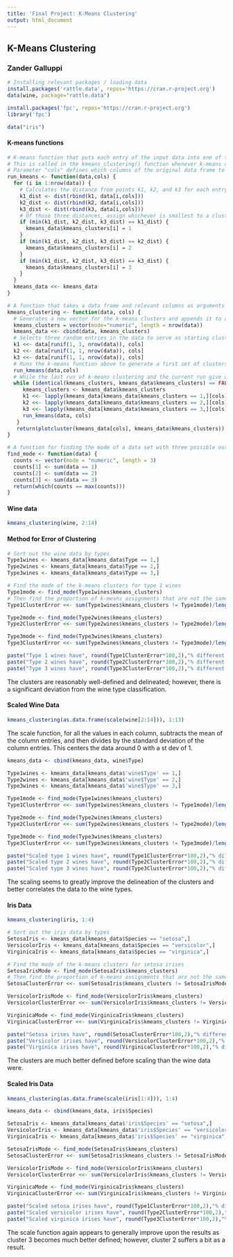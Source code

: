 ```yaml
---
title: 'Final Project: K-Means Clustering'
output: html_document
---
```

## K-Means Clustering
### Zander Galluppi

```r
# Installing relevant packages / loading data
install.packages('rattle.data', repos='https://cran.r-project.org')
data(wine, package="rattle.data")

install.packages('fpc', repos='https://cran.r-project.org')
library('fpc')

data("iris")
```


#### K-means functions

```r
# K-means function that puts each entry of the input data into one of three bins based on Euclidean distance
# This is called in the kmeans_clustering() function whenever k-means clusters need to be calculated
# Parameter "cols" defines which columns of the original data frame to use in the algorithm
run_kmeans <- function(data,cols) {
  for (i in 1:nrow(data)) {
    # Calculates the distance from points k1, k2, and k3 for each entry in the data set
    k1_dist <- dist(rbind(k1, data[i,cols]))
    k2_dist <- dist(rbind(k2, data[i,cols]))
    k3_dist <- dist(rbind(k3, data[i,cols]))
    # Of those three distances, assign whichever is smallest to a cluster column in the generated k-means data frame
    if (min(k1_dist, k2_dist, k3_dist) == k1_dist) {
      kmeans_data$kmeans_clusters[i] = 1
    }
    if (min(k1_dist, k2_dist, k3_dist) == k2_dist) {
      kmeans_data$kmeans_clusters[i] = 2
    }
    if (min(k1_dist, k2_dist, k3_dist) == k3_dist) {
      kmeans_data$kmeans_clusters[i] = 3
    }
  }
  kmeans_data <<- kmeans_data
}

# A function that takes a data frame and relevant columns as arguments and performs three-point k-means clustering
kmeans_clustering <- function(data, cols) {
  # Generates a new vector for the k-means clusters and appends it to a calculated version of the data frame
  kmeans_clusters = vector(mode="numeric", length = nrow(data))
  kmeans_data <<- cbind(data, kmeans_clusters)
  # Selects three random entries in the data to serve as starting cluster points
  k1 <<- data[runif(1, 1, nrow(data)), cols]
  k2 <<- data[runif(1, 1, nrow(data)), cols]
  k3 <<- data[runif(1, 1, nrow(data)), cols]
  # Runs the k-means function above to generate a first set of clusters
  run_kmeans(data,cols)
  # While the last run of k-means clustering and the current run give different results (i.e. if there was reassignment of the cluster values), average the clustered points to form a new k1, k2, and k3, then perform the k-means clustering again
  while (identical(kmeans_clusters, kmeans_data$kmeans_clusters) == FALSE) {
     kmeans_clusters <- kmeans_data$kmeans_clusters
     k1 <<- lapply(kmeans_data[kmeans_data$kmeans_clusters == 1,][cols], mean)
     k2 <<- lapply(kmeans_data[kmeans_data$kmeans_clusters == 2,][cols], mean)
     k3 <<- lapply(kmeans_data[kmeans_data$kmeans_clusters == 3,][cols], mean)
     run_kmeans(data, cols)
   }
   return(plotcluster(kmeans_data[cols], kmeans_data$kmeans_clusters))
}

# A function for finding the mode of a data set with three possible outputs (for use in evaluating the k-means algorithm)
find_mode <- function(data) {
  counts <- vector(mode = "numeric", length = 3)
  counts[1] <- sum(data == 1)
  counts[2] <- sum(data == 2)
  counts[3] <- sum(data == 3)
  return(which(counts == max(counts)))
}

```

#### Wine data

```r
kmeans_clustering(wine, 2:14)
```

#### Method for Error of Clustering
```r
# Sort out the wine data by types
Type1wines <- kmeans_data[kmeans_data$Type == 1,]
Type2wines <- kmeans_data[kmeans_data$Type == 2,]
Type3wines <- kmeans_data[kmeans_data$Type == 3,]

# Find the mode of the k-means clusters for type 1 wines
Type1mode <- find_mode(Type1wines$kmeans_clusters)
# Then find the proportion of k-means assignments that are not the same as the mode (this percentage is a relative measure of the variability in cluster assignment vs. true wine type)
Type1ClusterError <<- sum(Type1wines$kmeans_clusters != Type1mode)/length(Type1wines$kmeans_clusters)

Type2mode <- find_mode(Type2wines$kmeans_clusters)
Type2ClusterError <<- sum(Type2wines$kmeans_clusters != Type2mode)/length(Type2wines$kmeans_clusters)

Type3mode <- find_mode(Type3wines$kmeans_clusters)
Type3ClusterError <<- sum(Type3wines$kmeans_clusters != Type3mode)/length(Type3wines$kmeans_clusters)

```


```r
paste("Type 1 wines have", round(Type1ClusterError*100,2),"% different cluster values")
paste("Type 2 wines have", round(Type2ClusterError*100,2),"% different cluster values")
paste("Type 3 wines have", round(Type3ClusterError*100,2),"% different cluster values")

```

The clusters are reasonably well-defined and delineated; however, there is a significant deviation from the wine type classification.


#### Scaled Wine Data

```r
kmeans_clustering(as.data.frame(scale(wine[2:14])), 1:13)
```

The scale function, for all the values in each column, subtracts the mean of the column entries, and then divides by the standard deviation of the column entries.  This centers the data around 0 with a st dev of 1.

```r
kmeans_data <- cbind(kmeans_data, wine$Type)

Type1wines <- kmeans_data[kmeans_data$'wine$Type' == 1,]
Type2wines <- kmeans_data[kmeans_data$'wine$Type' == 2,]
Type3wines <- kmeans_data[kmeans_data$'wine$Type' == 3,]

Type1mode <- find_mode(Type1wines$kmeans_clusters)
Type1ClusterError <<- sum(Type1wines$kmeans_clusters != Type1mode)/length(Type1wines$kmeans_clusters)

Type2mode <- find_mode(Type2wines$kmeans_clusters)
Type2ClusterError <<- sum(Type2wines$kmeans_clusters != Type2mode)/length(Type2wines$kmeans_clusters)

Type3mode <- find_mode(Type3wines$kmeans_clusters)
Type3ClusterError <<- sum(Type3wines$kmeans_clusters != Type3mode)/length(Type3wines$kmeans_clusters)

```

```r
paste("Scaled type 1 wines have", round(Type1ClusterError*100,2),"% different cluster values")
paste("Scaled type 2 wines have", round(Type2ClusterError*100,2),"% different cluster values")
paste("Scaled type 3 wines have", round(Type3ClusterError*100,2),"% different cluster values")

```

The scaling seems to greatly improve the delineation of the clusters and better correlates the data to the wine types.


#### Iris Data

```r
kmeans_clustering(iris, 1:4)
```


```r
# Sort out the iris data by types
SetosaIris <- kmeans_data[kmeans_data$Species == "setosa",]
VersicolorIris <- kmeans_data[kmeans_data$Species == "versicolor",]
VirginicaIris <- kmeans_data[kmeans_data$Species == "virginica",]

# Find the mode of the k-means clusters for setosa irises
SetosaIrisMode <- find_mode(SetosaIris$kmeans_clusters)
# Then find the proportion of k-means assignments that are not the same as the mode (this percentage is a relative measure of the variability in cluster assignment vs. true species)
SetosaClusterError <<- sum(SetosaIris$kmeans_clusters != SetosaIrisMode)/length(SetosaIris$kmeans_clusters)

VersicolorIrisMode <- find_mode(VersicolorIris$kmeans_clusters)
VersicolorClusterError <<- sum(VersicolorIris$kmeans_clusters != VersicolorIrisMode)/length(VersicolorIris$kmeans_clusters)

VirginicaMode <- find_mode(VirginicaIris$kmeans_clusters)
VirginicaClusterError <<- sum(VirginicaIris$kmeans_clusters != VirginicaMode)/length(VirginicaIris$kmeans_clusters)

```


```r
paste("Setosa irises have", round(SetosaClusterError*100,2),"% different cluster values")
paste("Versicolor irises have", round(VersicolorClusterError*100,2),"% different cluster values")
paste("Virginica irises have", round(VirginicaClusterError*100,2),"% different cluster values")

```

The clusters are much better defined before scaling than the wine data were.

#### Scaled Iris Data

```r
kmeans_clustering(as.data.frame(scale(iris[1:4])), 1:4)
```


```r
kmeans_data <- cbind(kmeans_data, iris$Species)

SetosaIris <- kmeans_data[kmeans_data$'iris$Species' == "setosa",]
VersicolorIris <- kmeans_data[kmeans_data$'iris$Species' == "versicolor",]
VirginicaIris <- kmeans_data[kmeans_data$'iris$Species' == "virginica",]

SetosaIrisMode <- find_mode(SetosaIris$kmeans_clusters)
SetosaClusterError <<- sum(SetosaIris$kmeans_clusters != SetosaIrisMode)/length(SetosaIris$kmeans_clusters)

VersicolorIrisMode <- find_mode(VersicolorIris$kmeans_clusters)
VersicolorClusterError <<- sum(VersicolorIris$kmeans_clusters != VersicolorIrisMode)/length(VersicolorIris$kmeans_clusters)

VirginicaMode <- find_mode(VirginicaIris$kmeans_clusters)
VirginicaClusterError <<- sum(VirginicaIris$kmeans_clusters != VirginicaMode)/length(VirginicaIris$kmeans_clusters)
```

```r
paste("Scaled setosa irises have", round(Type1ClusterError*100,2),"% different cluster values")
paste("Scaled versicolor irises have", round(Type2ClusterError*100,2),"% different cluster values")
paste("Scaled virginica irises have", round(Type3ClusterError*100,2),"% different cluster values")

```

The scale function again appears to generally improve upon the results as cluster 3 becomes much better defined; however, cluster 2 suffers a bit as a result.
